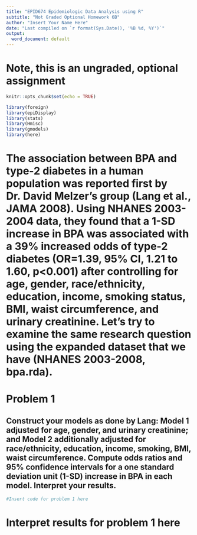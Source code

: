 ```yaml
---
title: "EPID674 Epidemiologic Data Analysis using R"
subtitle: "Not Graded Optional Homework 6B"
author: "Insert Your Name Here"
date: "Last compiled on `r format(Sys.Date(), '%B %d, %Y')`"
output:
  word_document: default
---
```


# Note, this is an ungraded, optional assignment
```r
knitr::opts_chunk$set(echo = TRUE)

library(foreign)
library(epiDisplay)
library(stats)
library(Hmisc)
library(gmodels)
library(here)
```

# The association between BPA and type-2 diabetes in a human population was reported first by Dr. David Melzer's group (Lang et al., JAMA 2008). Using NHANES 2003-2004 data, they found that a 1-SD increase in BPA was associated with a 39% increased odds of type-2 diabetes (OR=1.39, 95% CI, 1.21 to 1.60, p<0.001) after controlling for age, gender, race/ethnicity, education, income, smoking status, BMI, waist circumference, and urinary creatinine. Let’s try to examine the same research question using the expanded dataset that we have (NHANES 2003-2008, bpa.rda).


# Problem 1
## Construct your models as done by Lang: Model 1 adjusted for age, gender, and urinary creatinine; and Model 2 additionally adjusted for race/ethnicity, education, income, smoking, BMI, waist circumference. Compute odds ratios and 95% confidence intervals for a one standard deviation unit (1-SD) increase in BPA in each model. Interpret your results.
```r
#Insert code for problem 1 here
```
# Interpret results for problem 1 here
